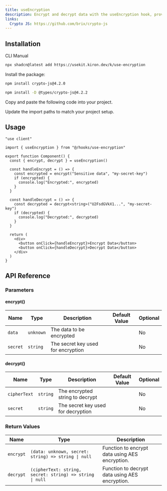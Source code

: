 ```yaml
---
title: useEncryption
description: Encrypt and decrypt data with the useEncryption hook, providing methods to encrypt and decrypt strings using AES encryption.
links:
  Crypto JS: https://github.com/brix/crypto-js
---
```


<ComponentPreview name="use-encryption-demo" />

## Installation

<CodeTabs>

<TabsList>
  <TabsTrigger value="cli">CLI</TabsTrigger>
  <TabsTrigger value="manual">Manual</TabsTrigger>
</TabsList>

<TabsContent value="cli">

```bash
npx shadcn@latest add https://usekit.kiron.dev/k/use-encryption
```

</TabsContent>

<TabsContent value="manual">

<Steps>

<Step>Install the package:</Step>

```bash
npm install crypto-js@4.2.0
```

```bash
npm install -D @types/crypto-js@4.2.2
```

<Step>Copy and paste the following code into your project.</Step>

<ComponentSource name="use-encryption" />

<Step>Update the import paths to match your project setup.</Step>

</Steps>

</TabsContent>

</CodeTabs>

## Usage

```tsx {3, 6}
"use client"

import { useEncryption } from "@/hooks/use-encryption"

export function Component() {
  const { encrypt, decrypt } = useEncryption()

  const handleEncrypt = () => {
    const encrypted = encrypt("Sensitive data", "my-secret-key")
    if (encrypted) {
      console.log("Encrypted:", encrypted)
    }
  }

  const handleDecrypt = () => {
    const decrypted = decrypt<string>("U2FsdGVkX1...", "my-secret-key")
    if (decrypted) {
      console.log("Decrypted:", decrypted)
    }
  }

  return (
    <div>
      <button onClick={handleEncrypt}>Encrypt Data</button>
      <button onClick={handleDecrypt}>Decrypt Data</button>
    </div>
  )
}
```

## API Reference

### Parameters

#### encrypt()

| Name     | Type      | Description                        | Default Value | Optional |
| -------- | --------- | ---------------------------------- | ------------- | -------- |
| `data`   | `unknown` | The data to be encrypted           |               | No       |
| `secret` | `string`  | The secret key used for encryption |               | No       |

#### decrypt()

| Name         | Type     | Description                        | Default Value | Optional |
| ------------ | -------- | ---------------------------------- | ------------- | -------- |
| `cipherText` | `string` | The encrypted string to decrypt    |               | No       |
| `secret`     | `string` | The secret key used for decryption |               | No       |

### Return Values

| Name      | Type                                                     | Description                                    |
| --------- | -------------------------------------------------------- | ---------------------------------------------- |
| `encrypt` | `(data: unknown, secret: string) => string \| null`      | Function to encrypt data using AES encryption. |
| `decrypt` | `(cipherText: string, secret: string) => string \| null` | Function to decrypt data using AES encryption. |
